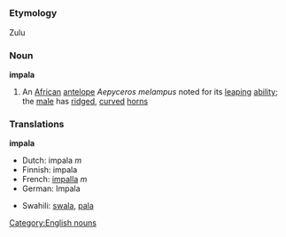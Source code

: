 =={{en}}==

{{wikipedia}}

===Etymology===
Zulu

===Noun===
'''impala'''
#An [[African]] [[antelope]] ''Aepyceros melampus'' noted for its [[leap]]ing [[ability]]; the [[male]] has [[ridge]]d, [[curve]]d [[horn]]s

===Translations===
<!--DefA-->'''impala'''
{{top}}
<!--languages from A to I go here-->
*Dutch: impala ''m''
*Finnish: impala
*French: [[impalla]] ''m''
*German: Impala
{{mid}}
<!--languages from J to Z go here-->
*Swahili: [[swala]], [[pala]]
{{bottom}}


[[Category:English nouns]]